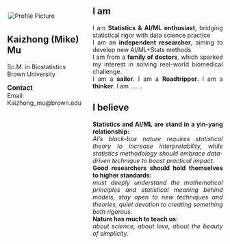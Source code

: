 <script async src="https://pagead2.googlesyndication.com/pagead/js/adsbygoogle.js?client=ca-pub-6878992848042528"
     crossorigin="anonymous"></script>  

:::: {.columns}
::: {.column width="37%"}
<img align="center" src='/_assets/images/profile.jpg' class='oval-image' alt='Profile Picture' style='align-right; margin-left: 2px; margin-bottom: 5px; margin-top: 30px'>  

## Kaizhong (Mike) Mu
Sc.M. in Biostatistics
</br>
<a href='https://www.brown.edu/' target='_blank' style='text-decoration:none'>Brown University</a>  

<span style='font-size: 1.1em; font-weight: bold; margin-top: 50px; margin-bottom: 50px;'>Contact</span>  
    Email: <a href="mailto:Kaizhong_mu@brown.edu" style="text-decoration:none"> Kaizhong_mu@brown.edu</a>
:::  
::: {.column width="63%"}

## I am
<p style="text-align: justify">   
    I am **Statistics & AI/ML enthusiast**, bridging statistical rigor with data science practice
    </br>
    I am an **independent researcher**, aiming to develop new AI/ML+Stats methods
    </br>
    I am from a **family of doctors**, which sparked my interest in solving real-world biomedical challenge.
    </br>
    I am a **sailor**. I am a **Roadtripper**. I am a **thinker**. I am ……. 
</p>

## I believe
<p style="text-align: justify">   
    **Statistics and AI/ML are stand in a yin-yang relationship:**  
    *AI's black-box nature requires statistical theory to increase interpretability, while statistics methodology should embrace data-driven technique to boost practical impact.*
    </br>
    **Good researchers should hold themselves to higher standards:**  
    *must deeply understand the mathematical principles and statistical meaning behind models, stay open to new techniques and theories, quiet devotion to creating something both rigorous.*
    </br>
    **Nature has much to teach us:**  
    *about science, about love, about the beauty of simplicity.*
</p>  

:::
::::